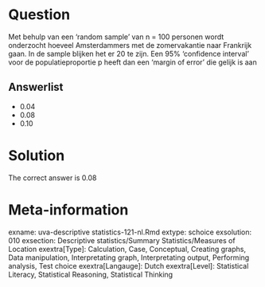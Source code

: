 Question
========

Met behulp van een 'random sample' van n = 100 personen wordt onderzocht hoeveel Amsterdammers met de zomervakantie naar Frankrijk gaan. In de sample blijken het er 20 te zijn. Een 95% 'confidence interval' voor de populatieproportie p heeft dan een 'margin of error' die gelijk is aan 

Answerlist
----------
* 0.04
* 0.08
* 0.10

Solution
========

The correct answer is  0.08 

Meta-information
================
exname: uva-descriptive statistics-121-nl.Rmd 
extype: schoice 
exsolution: 010 
exsection: Descriptive statistics/Summary Statistics/Measures of Location
exextra[Type]: Calculation, Case, Conceptual, Creating graphs, Data manipulation, Interpretating graph, Interpretating output, Performing analysis, Test choice 
exextra[Langauge]: Dutch 
exextra[Level]: Statistical Literacy, Statistical Reasoning, Statistical Thinking 
